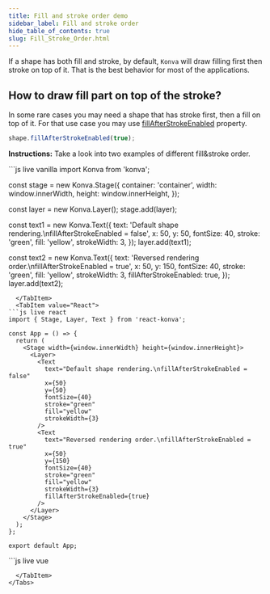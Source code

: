---
title: Fill and stroke order demo
sidebar_label: Fill and stroke order
hide_table_of_contents: true
slug: Fill_Stroke_Order.html
---

If a shape has both fill and stroke, by default, `Konva` will draw filling first then stroke on top of it. That is the best behavior for most of the applications.

## How to draw fill part on top of the stroke?

In some rare cases you may need a shape that has stroke first, then a fill on top of it. For that use case you may use [fillAfterStrokeEnabled](https://konvajs.org/api/Konva.Shape.html#fillAfterStrokeEnabled) property.

```js
shape.fillAfterStrokeEnabled(true);
```

**Instructions:** Take a look into two examples of different fill&stroke order.


<Tabs>
  <TabItem value="Vanilla" default>
```js live vanilla
import Konva from 'konva';

const stage = new Konva.Stage({
  container: 'container',
  width: window.innerWidth,
  height: window.innerHeight,
});

const layer = new Konva.Layer();
stage.add(layer);

const text1 = new Konva.Text({
  text: 'Default shape rendering.\nfillAfterStrokeEnabled = false',
  x: 50,
  y: 50,
  fontSize: 40,
  stroke: 'green',
  fill: 'yellow',
  strokeWidth: 3,
});
layer.add(text1);

const text2 = new Konva.Text({
  text: 'Reversed rendering order.\nfillAfterStrokeEnabled = true',
  x: 50,
  y: 150,
  fontSize: 40,
  stroke: 'green',
  fill: 'yellow',
  strokeWidth: 3,
  fillAfterStrokeEnabled: true,
});
layer.add(text2);
```
  </TabItem>
  <TabItem value="React">
```js live react
import { Stage, Layer, Text } from 'react-konva';

const App = () => {
  return (
    <Stage width={window.innerWidth} height={window.innerHeight}>
      <Layer>
        <Text
          text="Default shape rendering.\nfillAfterStrokeEnabled = false"
          x={50}
          y={50}
          fontSize={40}
          stroke="green"
          fill="yellow"
          strokeWidth={3}
        />
        <Text
          text="Reversed rendering order.\nfillAfterStrokeEnabled = true"
          x={50}
          y={150}
          fontSize={40}
          stroke="green"
          fill="yellow"
          strokeWidth={3}
          fillAfterStrokeEnabled={true}
        />
      </Layer>
    </Stage>
  );
};

export default App;
```
  </TabItem>
  <TabItem value="Vue">
```js live vue
<template>
  <v-stage :config="stageSize">
    <v-layer>
      <v-text :config="textConfig1" />
      <v-text :config="textConfig2" />
    </v-layer>
  </v-stage>
</template>

<script setup>
const stageSize = {
  width: window.innerWidth,
  height: window.innerHeight
};

const textConfig1 = {
  text: 'Default shape rendering.\nfillAfterStrokeEnabled = false',
  x: 50,
  y: 50,
  fontSize: 40,
  stroke: 'green',
  fill: 'yellow',
  strokeWidth: 3
};

const textConfig2 = {
  text: 'Reversed rendering order.\nfillAfterStrokeEnabled = true',
  x: 50,
  y: 150,
  fontSize: 40,
  stroke: 'green',
  fill: 'yellow',
  strokeWidth: 3,
  fillAfterStrokeEnabled: true
};
</script>
```
  </TabItem>
</Tabs>